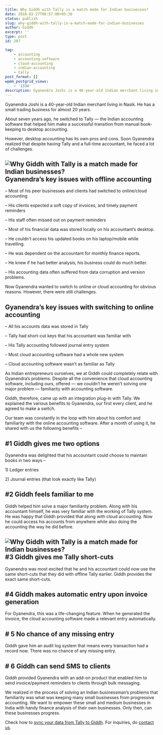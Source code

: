 ```yaml
---
title: Why Giddh with Tally is a match made for Indian businesses?
date: 2018-02-27T06:57:00+05:30
status: publish
slug: why-giddh-with-tally-is-a-match-made-for-indian-businesses
author: Giddh
excerpt: ''
type: post
id: 207

tag:
    - accounting
    - accounting-software
    - cloud-accounting
    - indian-accounting
    - tally
post_format: []
wpmm_postgrid_views:
    - '1334'
description: Gyanendra Joshi is a 40-year-old Indian merchant living in Nasik. He has a small trading business for almost 20 years.
---
```

Gyanendra Joshi is a 40-year-old Indian merchant living in Nasik. He has a small trading business for almost 20 years.

About seven years ago, he switched to Tally — the Indian accounting software that helped him make a successful transition from manual book-keeping to desktop accounting.

However, desktop accounting has its own pros and cons. Soon Gyanendra realized that despite having Tally and a full-time accountant, he faced a lot of challenges.

<img class="wp-block-image size-large" src = "../../img/blog/1*m-6NlW_-3jNBMFeP_qK9xw.webp" alt="Why Giddh with Tally is a match made for Indian businesses?" />**Gyanendra’s key issues with offline accounting**
--------------------------------------------------

– Most of his peer businesses and clients had switched to online/cloud accounting

– His clients expected a soft copy of invoices, and timely payment reminders

– His staff often missed out on payment reminders

– Most of his financial data was stored locally on his accountant’s desktop.

– He couldn’t access his updated books on his laptop/mobile while travelling.

– He was dependent on the accountant for monthly finance reports.

– He knew if he had better analysis, his business could do much better.

– His accounting data often suffered from data corruption and version problems.

Now Gyanendra wanted to switch to online or cloud accounting for obvious reasons. However, there were still challenges.

Gyanendra’s key issues with switching to online accounting
----------------------------------------------------------

– All his accounts data was stored in Tally

– Tally had short-cut keys that his accountant was familiar with

– His Tally accounting followed journal entry system

– Most cloud accounting software had a whole new system

– Cloud accounting software wasn’t as familiar as Tally

As Indian entrepreneurs ourselves, we at Giddh could completely relate with Gyanendra’s problems. Despite all the convenience that cloud accounting software, including ours, offered — we couldn’t he weren’t solving one major problem — familiarity with accounting software.

Giddh, therefore, came up with an integration plug-in with Tally. We explained the various benefits to Gyanendra, our first every client, and he agreed to make a switch.

Our team was constantly in the loop with him about his comfort and familiarity with the online accounting software. After a month of using it, he shared with us the following benefits –

\#1 Giddh gives me two options
------------------------------

Gyanendra was delighted that his accountant could choose to maintain books in two ways –

1\) Ledger entries

2\) Journal entries (that look exactly like Tally)

\#2 Giddh feels familiar to me
------------------------------

Giddh helped him solve a major familiarity problem. Along with his accountant himself, he was very familiar with the working of Tally system. He was happy that Giddh provided that along with cloud accounting. Now he could access his accounts from anywhere while also doing the accounting the way he did before.

<img class="wp-block-image size-large" src = "../../img/blog/1*oKisrGP4wdhs4nJXImUVjg.webp" alt="Why Giddh with Tally is a match made for Indian businesses?" />\#3 Giddh gives me Tally short-cuts
-----------------------------------

Gyanendra was most excited that he and his accountant could now use the same short-cuts that they did with offline Tally earlier. Giddh provides the exact same short-cuts.

\#4 Giddh makes automatic entry upon invoice generation
-------------------------------------------------------

For Gyanendra, this was a life-changing feature. When he generated the invoice, the cloud accounting software made a relevant entry automatically.

\# 5 No chance of any missing entry
-----------------------------------

Giddh gave him an audit log system that means every transaction had a record now. There was no chance of any missing entry.

\# 6 Giddh can send SMS to clients
----------------------------------

Giddh provided Gyanendra with an add-on product that enabled him to send invoice/payment reminders to clients through bulk messaging.

We realized in the process of solving an Indian businessman’s problems that familiarity was what was keeping many small businesses from progressive accounting. We want to empower these small and medium businesses in India with handy finance analysis of their own businesses. Only then, can these businesses progress.

Check how to [sync your data from Tally to Giddh](https://giddh.com/help/sync-with-tally-1591360375828781). For inquiries, do [contact us](https://giddh.com).